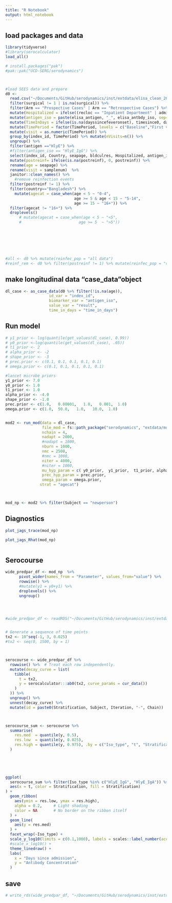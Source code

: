 ```yaml
---
title: "R Notebook"
output: html_notebook
---
```


## load packages and data
```r

library(tidyverse)
#library(serocalculator)
load_all()

# install.packages("pak")
#pak::pak("UCD-SERG/serodynamics")



#load SEES data and prepare 
d0 <- 
  read.csv("~/Documents/GitHub/serodynamics/inst/extdata/elisa_clean_2024-06-05.csv") %>%
  filter(surgical != 1 | is.na(surgical)) %>%
  filter(Arm == "Prospective Cases" | Arm == "Retrospective Cases") %>%
  mutate(Hospitalized = ifelse((recloc == "Inpatient Department" | admithosp_seap == "Yes"), "Yes", "No")) %>% 
  mutate(antigen_iso = paste(elisa_antigen, "_", elisa_antbdy_iso, sep="")) %>%
  mutate(TimeInDays = ifelse(is.na(dayssincefeveronset), timesince0, dayssincefeveronset)) %>%
  mutate(TimePeriod = factor(TimePeriod, levels = c("Baseline","First visit", "28 days", "3 months","6 months", "12 months", "18 months", "24 months"))) %>%
  mutate(visit = as.numeric(TimePeriod)) %>%
  group_by(index_id, TimePeriod) %>% mutate(nVisits=n()) %>%
  ungroup() %>%
  filter(antigen =="HlyE") %>%
  #filter(antigen_iso == "HlyE_IgG") %>%
  select(index_id, Country, seapage, bldculres, Hospitalized, antigen_iso, result, TimePeriod,  postreinf, samplenum,  TimeInDays, reinf_obs) %>%
  mutate(postreinf= ifelse(is.na(postreinf), 0, postreinf)) %>%
  rename(age = seapage) %>%
  rename(visit = samplenum)  %>%
  janitor::clean_names() %>%
    #remove reinfection events
  filter(postreinf != 1) %>%
  filter(country=="Bangladesh") %>%
    mutate(agecat = case_when(age < 5 ~ "0-4",
                              age >= 5 & age < 15 ~ "5-14",
                              age >= 15 ~ "16+")) %>%
  filter(agecat != "16+") %>%
  droplevels()
      # mutate(agecat = case_when(age < 5 ~ "<5",
      #                         age >= 5  ~ ">5"))

  





#all <- d0 %>% mutate(reinfec_pop = "all data")
#reinf_rem <- d0 %>% filter(postreinf != 1) %>% mutate(reinfec_pop = "reinf removed")


```



## make longitudinal data "case_data"object
```r

  

dl_case <- as_case_data(d0 %>% filter(!is.na(age)),
                   id_var = "index_id",
                   biomarker_var = "antigen_iso",
                   value_var = "result",
                   time_in_days = "time_in_days")


```

## Run model
```r


# y1_prior <- log(quantile(get_values(dl_case), 0.99))
# y0_prior <-log(quantile(get_values(dl_case), .05))
# t1_prior <- 2
# alpha_prior <- -2
# shape_prior <- -3
# prec.prior <- c(0.1, 0.1, 0.1, 0.1, 0.1)
# omega.prior <- c(0.1, 0.1, 0.1, 0.1, 0.1)

#lancet microbe priors 
y1_prior <- 7.0
y0_prior <- 1.0
t1_prior <- 1.0
alpha_prior <- -4.0
shape_prior <- -1.0
prec.prior <- c(1.0,   0.00001,   1.0,   0.001,  1.0)
omega.prior <- c(1.0,  50.0,   1.0,   10.0,  1.0)


mod2 <- run_mod(data = dl_case,
                file_mod = fs::path_package("serodynamics", "extdata/model.jags"),
                nchain = 4,
                nadapt = 2000,
                #nadapt = 1000,
                nburn = 1000,
                nmc = 2500,
                #nmc = 1000,
                niter = 4000, 
                #niter = 1000, 
                mu_hyp_param = c( y0_prior,  y1_prior,  t1_prior, alpha_prior, shape_prior),
                prec_hyp_param = prec.prior,
                omega_param = omega.prior, 
               strat = "agecat")



mod_np <- mod2 %>% filter(Subject == "newperson")

```




## Diagnostics
```r


plot_jags_trace(mod_np)

plot_jags_Rhat(mod_np)



```



## Serocourse

```r


wide_predpar_df <- mod_np  %>%
      pivot_wider(names_from = "Parameter", values_from="value") %>%
      rowwise() %>%
      #mutate(y1 = y0+y1) %>%
      droplevels() %>%
      ungroup() 




#wide_predpar_df <- readRDS("~/Documents/GitHub/serodynamics/inst/extdata/serocalculator_curve_params_byAgecat_reinfec.rds")


# Generate a sequence of time points
tx2 <- 10^seq(-1, 3, 0.025)
#tx2 <- seq(0, 1500, by = 1)



serocourse <- wide_predpar_df %>%
  rowwise() %>%  # Treat each row independently.
  mutate(decay_curve = list(
    tibble(
      t = tx2,
      y = serocalculator:::ab0(tx2, curve_params = cur_data())
    )
  )) %>%
  ungroup() %>%
  unnest(decay_curve) %>%
  mutate(id = paste0(Stratification, Subject, Iteration, "-", Chain))



serocourse_sum <- serocourse %>%
  summarise(
    res.med  = quantile(y, 0.5),
    res.low  = quantile(y, 0.025),
    res.high = quantile(y, 0.975), .by = c("Iso_type", "t", "Stratification")
  ) 
 



  
ggplot(
  serocourse_sum %>% filter(Iso_type %in% c("HlyE_IgG", "HlyE_IgA")) %>% filter(t <580),
  aes(x = t, color = Stratification, fill = Stratification)
) +
  geom_ribbon(
    aes(ymin = res.low, ymax = res.high),
    alpha = 0.2,     # Light shading
    color = NA       # No border on the ribbon itself
  ) +
  geom_line(
    aes(y = res.med)
  ) +
  facet_wrap(~Iso_type) +
  scale_y_log10(limits = c(0.1,1000), labels = scales::label_number(accuracy = 0.1)) +
  #scale_x_log10() +
  theme_linedraw() +
  labs(
    x = "Days since admission",
    y = "Antibody Concentration"
  )


```



## save
```r
# write_rds(wide_predpar_df, "~/Documents/GitHub/serodynamics/inst/extdata/sees_mcmc_unstratified_ReinfectionsIncluded.rds")


```